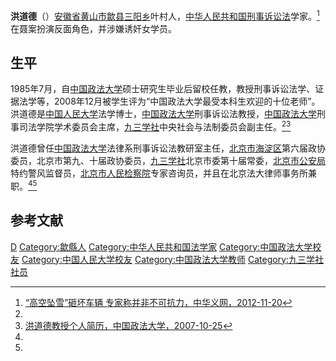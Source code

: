 '''洪道德'''（{{bd|？|||}}）[[安徽省|安徽省]][[黄山市|黄山市]][[歙县|歙县]][[三阳乡|三阳乡]]叶村人，[[中华人民共和国|中华人民共和国]][[刑事诉讼法|刑事诉讼法]]学家。<ref name=zh>[http://www.zyiwang.com/Item/Show.asp?m=1&d=81341 “高空坠雪”砸坏车辆 专家称并非不可抗力，中华义网，2012-11-20]{{dead link|date=2018年3月 |bot=InternetArchiveBot |fix-attempted=yes }}</ref>在聂案扮演反面角色，并涉嫌诱奸女学员。

==生平==
1985年7月，自[[中国政法大学|中国政法大学]]硕士研究生毕业后留校任教，教授刑事诉讼法学、证据法学等，2008年12月被学生评为“中国政法大学最受本科生欢迎的十位老师”。洪道德是[[中国人民大学|中国人民大学]]法学博士，[[中国政法大学|中国政法大学]]刑事诉讼法教授，[[中国政法大学|中国政法大学]]刑事司法学院学术委员会主席，[[九三学社|九三学社]]中央社会与法制委员会副主任。<ref name=zh/><ref name=zgzf>[http://gate.cupl.edu.cn/eapdomain/ViewNote?ptid=2&nid=19364&unchecked=true 洪道德教授个人简历，中国政法大学，2007-10-25]{{dead link|date=2018年3月 |bot=InternetArchiveBot |fix-attempted=yes }}</ref>

洪道德曾任[[中国政法大学|中国政法大学]]法律系刑事诉讼法教研室主任，[[北京市|北京市]][[海淀区|海淀区]]第六届政协委员，北京市第九、十届政协委员，[[九三学社|九三学社]]北京市委第十届常委，[[北京市公安局|北京市公安局]]特约警风监督员，[[北京市人民检察院|北京市人民检察院]]专家咨询员，并且在北京法大律师事务所兼职。<ref name=zh/><ref name=zgzf/>

==参考文献==
{{reflist}}

{{DEFAULTSORT:Hong洪}}
[[Category:洪姓|D]]
[[Category:歙縣人|Category:歙縣人]]
[[Category:中华人民共和国法学家|Category:中华人民共和国法学家]]
[[Category:中国政法大学校友|Category:中国政法大学校友]]
[[Category:中国人民大学校友|Category:中国人民大学校友]]
[[Category:中国政法大学教师|Category:中国政法大学教师]]
[[Category:九三学社社员|Category:九三学社社员]]